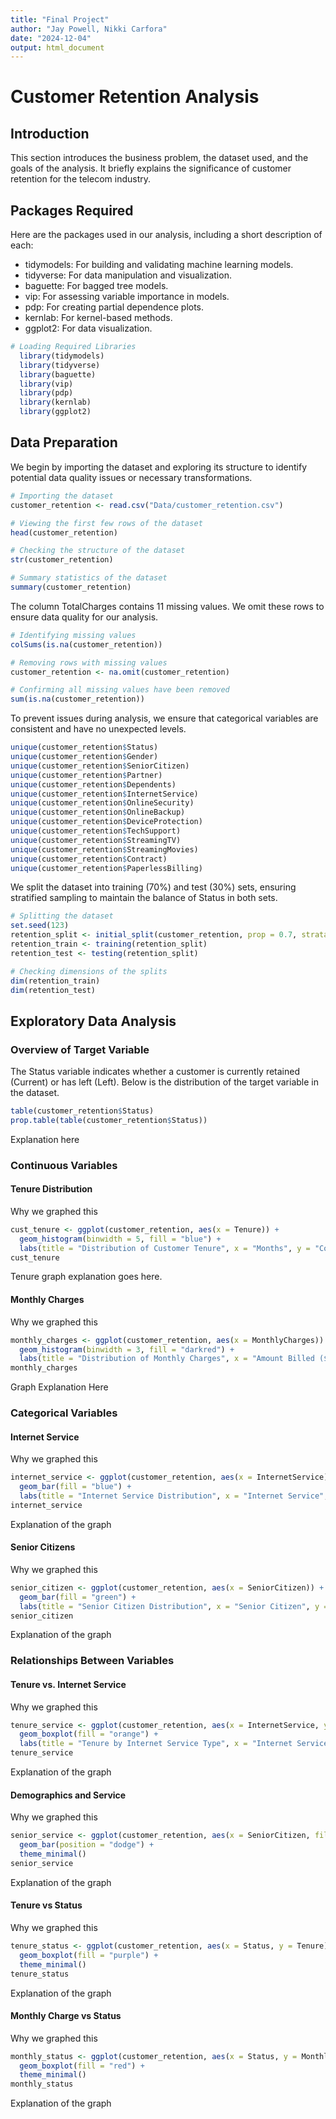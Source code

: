 ---
title: "Final Project"
author: "Jay Powell, Nikki Carfora"
date: "2024-12-04"
output: html_document
---
# Customer Retention Analysis

## Introduction
This section introduces the business problem, the dataset used, and the goals of the analysis. It briefly explains the significance of customer retention for the telecom industry.

## Packages Required
Here are the packages used in our analysis, including a short description of each:

* tidymodels: For building and validating machine learning models.
* tidyverse: For data manipulation and visualization.
* baguette: For bagged tree models.
* vip: For assessing variable importance in models.
* pdp: For creating partial dependence plots.
* kernlab: For kernel-based methods.
* ggplot2: For data visualization.
```{r, message = FALSE, warning = FALSE}
# Loading Required Libraries
  library(tidymodels)
  library(tidyverse)
  library(baguette)
  library(vip)
  library(pdp)
  library(kernlab)
  library(ggplot2)
```

## Data Preparation
We begin by importing the dataset and exploring its structure to identify potential data quality issues or necessary transformations.
```{r}
# Importing the dataset
customer_retention <- read.csv("Data/customer_retention.csv")

# Viewing the first few rows of the dataset
head(customer_retention)

# Checking the structure of the dataset
str(customer_retention)

# Summary statistics of the dataset
summary(customer_retention)
```

The column TotalCharges contains 11 missing values. We omit these rows to ensure data quality for our analysis.
```{r}
# Identifying missing values
colSums(is.na(customer_retention))

# Removing rows with missing values
customer_retention <- na.omit(customer_retention)

# Confirming all missing values have been removed
sum(is.na(customer_retention))
```

To prevent issues during analysis, we ensure that categorical variables are consistent and have no unexpected levels.
```{r}
unique(customer_retention$Status)
unique(customer_retention$Gender)
unique(customer_retention$SeniorCitizen)
unique(customer_retention$Partner)
unique(customer_retention$Dependents)
unique(customer_retention$InternetService)
unique(customer_retention$OnlineSecurity)
unique(customer_retention$OnlineBackup)
unique(customer_retention$DeviceProtection)
unique(customer_retention$TechSupport)
unique(customer_retention$StreamingTV)
unique(customer_retention$StreamingMovies)
unique(customer_retention$Contract)
unique(customer_retention$PaperlessBilling)
```
We split the dataset into training (70%) and test (30%) sets, ensuring stratified sampling to maintain the balance of Status in both sets.
```{r}
# Splitting the dataset
set.seed(123)
retention_split <- initial_split(customer_retention, prop = 0.7, strata = "Status")
retention_train <- training(retention_split)
retention_test <- testing(retention_split)

# Checking dimensions of the splits
dim(retention_train)
dim(retention_test)
```

## Exploratory Data Analysis
### Overview of Target Variable
The Status variable indicates whether a customer is currently retained (Current) or has left (Left). Below is the distribution of the target variable in the dataset.
```{r}
table(customer_retention$Status)
prop.table(table(customer_retention$Status))
```
Explanation here

### Continuous Variables
#### Tenure Distribution
Why we graphed this
```{r}
cust_tenure <- ggplot(customer_retention, aes(x = Tenure)) +
  geom_histogram(binwidth = 5, fill = "blue") +
  labs(title = "Distribution of Customer Tenure", x = "Months", y = "Count")
cust_tenure
```

Tenure graph explanation goes here.

#### Monthly Charges
Why we graphed this
```{r}
monthly_charges <- ggplot(customer_retention, aes(x = MonthlyCharges)) +
  geom_histogram(binwidth = 3, fill = "darkred") +
  labs(title = "Distribution of Monthly Charges", x = "Amount Billed ($)", y = "Count")
monthly_charges
```

Graph Explanation Here

### Categorical Variables
#### Internet Service
Why we graphed this
```{r}
internet_service <- ggplot(customer_retention, aes(x = InternetService)) +
  geom_bar(fill = "blue") +
  labs(title = "Internet Service Distribution", x = "Internet Service", y = "Count")
internet_service
```

Explanation of the graph

#### Senior Citizens
Why we graphed this
```{r}
senior_citizen <- ggplot(customer_retention, aes(x = SeniorCitizen)) +
  geom_bar(fill = "green") +
  labs(title = "Senior Citizen Distribution", x = "Senior Citizen", y = "Count")
senior_citizen
```

Explanation of the graph

### Relationships Between Variables
#### Tenure vs. Internet Service
Why we graphed this
```{r}
tenure_service <- ggplot(customer_retention, aes(x = InternetService, y = Tenure)) +
  geom_boxplot(fill = "orange") +
  labs(title = "Tenure by Internet Service Type", x = "Internet Service", y = "Tenure")
tenure_service
```

Explanation of the graph

#### Demographics and Service
Why we graphed this
```{r}
senior_service <- ggplot(customer_retention, aes(x = SeniorCitizen, fill = InternetService)) +
  geom_bar(position = "dodge") +
  theme_minimal()
senior_service
```

Explanation of the graph

#### Tenure vs Status
Why we graphed this
```{r}
tenure_status <- ggplot(customer_retention, aes(x = Status, y = Tenure)) +
  geom_boxplot(fill = "purple") +
  theme_minimal()
tenure_status
```

Explanation of the graph

#### Monthly Charge vs Status
Why we graphed this
```{r}
monthly_status <- ggplot(customer_retention, aes(x = Status, y = MonthlyCharges)) +
  geom_boxplot(fill = "red") +
  theme_minimal()
monthly_status
```

Explanation of the graph
